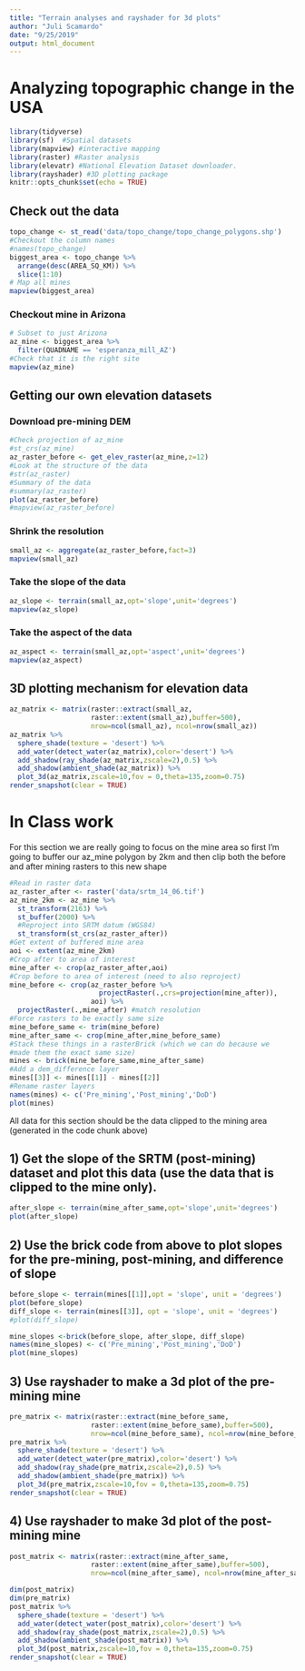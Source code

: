 ```yaml
---
title: "Terrain analyses and rayshader for 3d plots"
author: "Juli Scamardo"
date: "9/25/2019"
output: html_document
---
```



# Analyzing topographic change in the USA

```r
library(tidyverse)
library(sf)  #Spatial datasets
library(mapview) #interactive mapping
library(raster) #Raster analysis
library(elevatr) #National Elevation Dataset downloader. 
library(rayshader) #3D plotting package
knitr::opts_chunk$set(echo = TRUE)
```


## Check out the data

```r
topo_change <- st_read('data/topo_change/topo_change_polygons.shp')
#Checkout the column names
#names(topo_change)
biggest_area <- topo_change %>%
  arrange(desc(AREA_SQ_KM)) %>%
  slice(1:10)
# Map all mines
mapview(biggest_area)
```

### Checkout mine in Arizona

```r
# Subset to just Arizona
az_mine <- biggest_area %>%
  filter(QUADNAME == 'esperanza_mill_AZ')
#Check that it is the right site
mapview(az_mine)
```


## Getting our own elevation datasets

### Download pre-mining DEM 

```r
#Check projection of az_mine
#st_crs(az_mine)
az_raster_before <- get_elev_raster(az_mine,z=12)
#Look at the structure of the data
#str(az_raster)
#Summary of the data
#summary(az_raster)
plot(az_raster_before)
#mapview(az_raster_before)
```



### Shrink the resolution

```r
small_az <- aggregate(az_raster_before,fact=3)
mapview(small_az)
```


### Take the slope of the data

```r
az_slope <- terrain(small_az,opt='slope',unit='degrees')
mapview(az_slope)
```


### Take the aspect of the data

```r
az_aspect <- terrain(small_az,opt='aspect',unit='degrees')
mapview(az_aspect)
```


## 3D plotting mechanism for elevation data

```r
az_matrix <- matrix(raster::extract(small_az,
                    raster::extent(small_az),buffer=500),
                    nrow=ncol(small_az), ncol=nrow(small_az))
az_matrix %>%
  sphere_shade(texture = 'desert') %>%
  add_water(detect_water(az_matrix),color='desert') %>%
  add_shadow(ray_shade(az_matrix,zscale=2),0.5) %>%
  add_shadow(ambient_shade(az_matrix)) %>%
  plot_3d(az_matrix,zscale=10,fov = 0,theta=135,zoom=0.75)
render_snapshot(clear = TRUE)
```


# In Class work


For this section we are really going to focus on the mine area
so first I'm going to buffer our az_mine polygon by 2km and then
clip both the before and after mining rasters to this new shape

```r
#Read in raster data
az_raster_after <- raster('data/srtm_14_06.tif')
az_mine_2km <- az_mine %>%
  st_transform(2163) %>%
  st_buffer(2000) %>%
  #Reproject into SRTM datum (WGS84)
  st_transform(st_crs(az_raster_after))
#Get extent of buffered mine area
aoi <- extent(az_mine_2km)
#Crop after to area of interest
mine_after <- crop(az_raster_after,aoi)
#Crop before to area of interest (need to also reproject)
mine_before <- crop(az_raster_before %>%
                      projectRaster(.,crs=projection(mine_after)),
                    aoi) %>%
  projectRaster(.,mine_after) #match resolution
#Force rasters to be exactly same size
mine_before_same <- trim(mine_before)
mine_after_same <- crop(mine_after,mine_before_same)
#Stack these things in a rasterBrick (which we can do because we 
#made them the exact same size)
mines <- brick(mine_before_same,mine_after_same)
#Add a dem_difference layer
mines[[3]] <- mines[[1]] - mines[[2]]
#Rename raster layers
names(mines) <- c('Pre_mining','Post_mining','DoD')
plot(mines)
```


All data for this section should be the data clipped to the mining area 
(generated in the code chunk above)

## 1) Get the slope of the SRTM (post-mining) dataset and plot this data (use the data that is clipped to the mine only).


```r
after_slope <- terrain(mine_after_same,opt='slope',unit='degrees')
plot(after_slope)
```


## 2) Use the brick code from above to plot slopes for the pre-mining, post-mining, and difference of slope

```r
before_slope <- terrain(mines[[1]],opt = 'slope', unit = 'degrees')
plot(before_slope)
diff_slope <- terrain(mines[[3]], opt = 'slope', unit = 'degrees')
#plot(diff_slope)

mine_slopes <-brick(before_slope, after_slope, diff_slope)
names(mine_slopes) <- c('Pre_mining','Post_mining','DoD')
plot(mine_slopes)
```


## 3) Use rayshader to make a 3d plot of the pre-mining mine

```r
pre_matrix <- matrix(raster::extract(mine_before_same,
                    raster::extent(mine_before_same),buffer=500),
                    nrow=ncol(mine_before_same), ncol=nrow(mine_before_same))
pre_matrix %>%
  sphere_shade(texture = 'desert') %>%
  add_water(detect_water(pre_matrix),color='desert') %>%
  add_shadow(ray_shade(pre_matrix,zscale=2),0.5) %>%
  add_shadow(ambient_shade(pre_matrix)) %>%
  plot_3d(pre_matrix,zscale=10,fov = 0,theta=135,zoom=0.75)
render_snapshot(clear = TRUE)

```


## 4) Use rayshader to make 3d plot of the post-mining mine

```r
post_matrix <- matrix(raster::extract(mine_after_same,
                    raster::extent(mine_after_same),buffer=500),
                    nrow=ncol(mine_after_same), ncol=nrow(mine_after_same))

dim(post_matrix)
dim(pre_matrix)
post_matrix %>%
  sphere_shade(texture = 'desert') %>%
  add_water(detect_water(post_matrix),color='desert') %>%
  add_shadow(ray_shade(post_matrix,zscale=2),0.5) %>%
  add_shadow(ambient_shade(post_matrix)) %>%
  plot_3d(post_matrix,zscale=10,fov = 0,theta=135,zoom=0.75)
render_snapshot(clear = TRUE)
```

